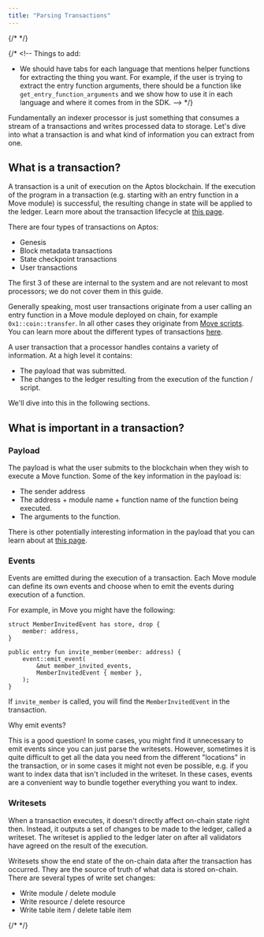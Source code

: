 ```yaml
---
title: "Parsing Transactions"
---
```


{/* <IndexerBetaNotice></IndexerBetaNotice> */}






{/* <!--
  Things to add:
  - We should have tabs for each language that mentions helper functions for extracting the thing you want. For example, if the user is trying to extract the entry function arguments, there should be a function like `get_entry_function_arguments` and we show how to use it in each language and where it comes from in the SDK.
  --> */}

Fundamentally an indexer processor is just something that consumes a stream of a transactions and writes processed data to storage. Let&apos;s dive into what a transaction is and what kind of information you can extract from one.

## What is a transaction?

A transaction is a unit of execution on the Aptos blockchain. If the execution of the program in a transaction (e.g. starting with an entry function in a Move module) is successful, the resulting change in state will be applied to the ledger. Learn more about the transaction lifecycle at [this page](/ja/network/blockchain/blockchain-deep-dive.mdx#life-of-a-transaction).

There are four types of transactions on Aptos:

- Genesis
- Block metadata transactions
- State checkpoint transactions
- User transactions

The first 3 of these are internal to the system and are not relevant to most processors; we do not cover them in this guide.

Generally speaking, most user transactions originate from a user calling an entry function in a Move module deployed on chain, for example `0x1::coin::transfer`. In all other cases they originate from [Move scripts](/ja/build/smart-contracts/scripts). You can learn more about the different types of transactions [here](/ja/network/blockchain/txns-states.mdx#types-of-transaction-payloads).

A user transaction that a processor handles contains a variety of information. At a high level it contains:

- The payload that was submitted.
- The changes to the ledger resulting from the execution of the function / script.

We&apos;ll dive into this in the following sections.

## What is important in a transaction?

### Payload

The payload is what the user submits to the blockchain when they wish to execute a Move function. Some of the key information in the payload is:

- The sender address
- The address + module name + function name of the function being executed.
- The arguments to the function.

There is other potentially interesting information in the payload that you can learn about at [this page](/ja/network/blockchain/txns-states.mdx#contents-of-a-transaction).

### Events

Events are emitted during the execution of a transaction. Each Move module can define its own events and choose when to emit the events during execution of a function.

For example, in Move you might have the following:

```move filename="member_invited_event.move"
struct MemberInvitedEvent has store, drop {
    member: address,
}

public entry fun invite_member(member: address) {
    event::emit_event(
        &mut member_invited_events,
        MemberInvitedEvent { member },
    );
}
```

If `invite_member` is called, you will find the `MemberInvitedEvent` in the transaction.

<Aside type="note">
  Why emit events?

  This is a good question! In some cases, you might find it unnecessary to emit events since you can just parse the writesets. However, sometimes it is quite difficult to get all the data you need from the different &quot;locations&quot; in the transaction, or in some cases it might not even be possible, e.g. if you want to index data that isn&apos;t included in the writeset. In these cases, events are a convenient way to bundle together everything you want to index.
</Aside>

### Writesets

When a transaction executes, it doesn&apos;t directly affect on-chain state right then. Instead, it outputs a set of changes to be made to the ledger, called a writeset. The writeset is applied to the ledger later on after all validators have agreed on the result of the execution.

Writesets show the end state of the on-chain data after the transaction has occurred. They are the source of truth of what data is stored on-chain. There are several types of write set changes:

- Write module / delete module
- Write resource / delete resource
- Write table item / delete table item

{/* <!-- Add more information about writesets, ideally once have the helper functions. --> */}
